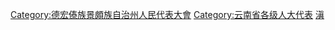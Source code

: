 [[Category:德宏傣族景頗族自治州人民代表大會|Category:德宏傣族景頗族自治州人民代表大會]]
[[Category:云南省各级人大代表|Category:云南省各级人大代表]]
[[Category:自治州人大代表|滇]]